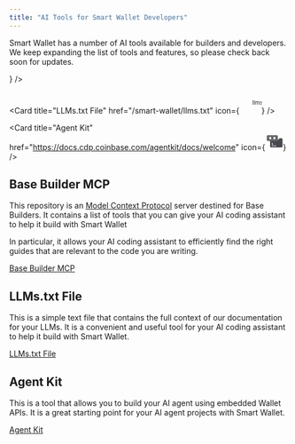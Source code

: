 ```yaml
---
title: "AI Tools for Smart Wallet Developers"
---
```



Smart Wallet has a number of AI tools available for builders and developers.
We keep expanding the list of tools and features, so please check back soon for updates.

<CardGroup>
  <Card
    title="Base Builder MCP"
    href="https://github.com/base/base-builder-mcp"
    icon={<svg
      version="1.0"
      xmlns="http://www.w3.org/2000/svg"
      width="40px"
      height="40px"
      viewBox="0 0 200.000000 200.000000"
      preserveAspectRatio="xMidYMid meet"
    >
      <g
        transform="translate(-30.000000,200.000000) scale(0.100000,-0.100000)"
        fill="currentColor"
        stroke="none"
      >
        <path
          d="M1040 1781 c-66 -20 -118 -66 -433 -379 -354 -354 -363 -365 -321
    -406 36 -36 51 -24 394 319 360 360 379 375 457 360 79 -14 143 -87 143 -163
    0 -69 -27 -103 -285 -362 -260 -261 -274 -279 -239 -314 35 -36 54 -22 299
    225 132 133 260 254 284 270 134 87 306 -49 250 -198 -5 -15 -149 -167 -319
    -338 -210 -210 -314 -322 -325 -348 -26 -64 -13 -99 72 -188 41 -43 84 -81 94
    -84 30 -10 69 20 69 53 0 21 -16 44 -65 92 -36 35 -65 71 -65 80 0 8 138 152
    306 320 342 341 354 357 354 470 0 44 -7 80 -21 110 -44 98 -148 170 -246 170
    l-53 0 0 53 c0 168 -189 307 -350 258z"
        />
        <path
          d="M839 1314 c-295 -294 -314 -320 -312 -433 2 -203 215 -336 395 -248
    40 20 114 88 307 280 210 211 254 259 254 283 0 30 -25 54 -57 54 -13 0 -111
    -91 -276 -254 -140 -140 -265 -259 -277 -265 -12 -6 -44 -11 -71 -11 -90 0
    -162 72 -162 162 0 27 5 59 11 71 6 12 125 137 265 277 163 165 254 263 254
    276 0 27 -19 50 -49 59 -20 6 -53 -23 -282 -251z"
        />
      </g>
    </svg>}
  />
    
  <Card
    title="LLMs.txt File"
    href="/smart-wallet/llms.txt"
    icon={<svg width="40px" height="40px" viewBox="0 0 56 56" xmlns="http://www.w3.org/2000/svg">
      <text
        x="32"
        y="34"
        fontFamily="monospace"
        fontSize="16"
        textAnchor="middle"
        dominantBaseline="middle"
        fontWeight="bold"
        letterSpacing="-1"
        fill="currentColor"
      >
        llms-txt
      </text>
    </svg>}
  />

  <Card
    title="Agent Kit"
    href="https://docs.cdp.coinbase.com/agentkit/docs/welcome"
    icon={<svg width="32px" height="32px" viewBox="0 0 64 64" fill="none" xmlns="http://www.w3.org/2000/svg">
      <rect x="18" y="21" width="45" height="33" rx="4" fill="#474950" />
      <rect x="6" y="10" width="40" height="21" rx="4" fill="#676869" />
      <rect x="15" y="16" width="7" height="9" rx="3.5" fill="white" />
      <rect x="30" y="16" width="7" height="9" rx="3.5" fill="white" />
      <path
        d="M46 17H49C50.1046 17 51 17.8954 51 19V23C51 24.1046 50.1046 25 49 25H46V17Z"
        fill="white"
      />
      <path
        d="M6 25L3 25C1.89543 25 1 24.1046 1 23L1 19C1 17.8954 1.89543 17 3 17L6 17L6 25Z"
        fill="white"
      />
      <path
        d="M24.0874 48.349C24.0874 48.9438 24.5687 49.4251 25.1635 49.4251H39.7729C40.3677 49.4251 40.849 48.9438 40.849 48.349C40.849 47.7542 40.3677 47.2729 39.7729 47.2729H25.1635C24.5687 47.2729 24.0874 47.7542 24.0874 48.349Z"
        fill="white"
      />
      <path
        d="M24.3161 45.1342C24.5269 45.345 24.8019 45.4496 25.0768 45.4496C25.3518 45.4496 25.6268 45.345 25.8376 45.1342L28.5277 42.4441C28.9492 42.0241 28.9492 41.3426 28.5277 40.9226L25.9213 38.3161C25.4998 37.8946 24.8198 37.8946 24.3998 38.3161C23.9783 38.7361 23.9783 39.4176 24.3998 39.8376L26.2441 41.6818L24.3161 43.6113C23.8946 44.0313 23.8946 44.7128 24.3161 45.1328L24.3161 45.1342Z"
        fill="white"
      />
    </svg>}
  />
    
</CardGroup>

## Base Builder MCP

This repository is an [Model Context Protocol](https://modelcontextprotocol.io/introduction) server destined for Base Builders.
It contains a list of tools that you can give your AI coding assistant to help it build with Smart Wallet

In particular, it allows your AI coding assistant to efficiently find the right guides that are relevant to the code you are writing.

[Base Builder MCP](https://github.com/base/base-builder-mcp)

## LLMs.txt File

This is a simple text file that contains the full context of our documentation for your LLMs.
It is a convenient and useful tool for your AI coding assistant to help it build with Smart Wallet.

[LLMs.txt File](/smart-wallet/llms.txt)

## Agent Kit

This is a tool that allows you to build your AI agent using embedded Wallet APIs.
It is a great starting point for your AI agent projects with Smart Wallet.

[Agent Kit](https://docs.cdp.coinbase.com/agentkit/docs/welcome)
